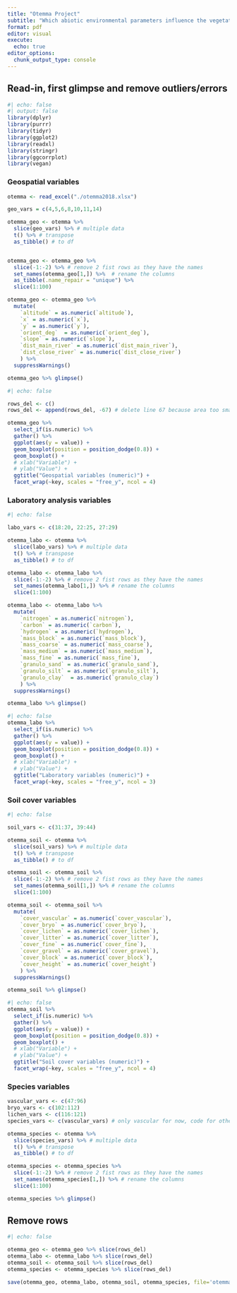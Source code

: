 ```yaml
---
title: "Otemma Project"
subtitle: "Which abiotic environmental parameters influence the vegetation ?"
format: pdf
editor: visual
execute:
  echo: true
editor_options: 
  chunk_output_type: console
---
```


## Read-in, first glimpse and remove outliers/errors

```r
#| echo: false
#| output: false
library(dplyr)
library(purrr)
library(tidyr)
library(ggplot2)
library(readxl)
library(stringr)
library(ggcorrplot)
library(vegan)
```

### Geospatial variables

```r
otemma <- read_excel("./otemma2018.xlsx")

geo_vars = c(4,5,6,8,10,11,14)

otemma_geo <- otemma %>% 
  slice(geo_vars) %>% # multiple data
  t() %>% # transpose
  as_tibble() # to df


otemma_geo <- otemma_geo %>% 
  slice(-1:-2) %>% # remove 2 fist rows as they have the names
  set_names(otemma_geo[1,]) %>%  # rename the columns
  as_tibble(.name_repair = "unique") %>%
  slice(1:100)

otemma_geo <- otemma_geo %>% 
  mutate(
    `altitude` = as.numeric(`altitude`),
    `x` = as.numeric(`x`),
    `y` = as.numeric(`y`),
    `orient_deg`  = as.numeric(`orient_deg`),
    `slope` = as.numeric(`slope`),
    `dist_main_river` = as.numeric(`dist_main_river`),
    `dist_close_river` = as.numeric(`dist_close_river`)
    ) %>% 
  suppressWarnings()
```

```r
otemma_geo %>% glimpse()
```

```r
#| echo: false

rows_del <- c()
rows_del <- append(rows_del, -67) # delete line 67 because area too small

otemma_geo %>% 
  select_if(is.numeric) %>% 
  gather() %>% 
  ggplot(aes(y = value)) +
  geom_boxplot(position = position_dodge(0.8)) +
  geom_boxplot() +
  # xlab("Variable") +
  # ylab("Value") +
  ggtitle("Geospatial variables (numeric)") +
  facet_wrap(~key, scales = "free_y", ncol = 4)
```

### Laboratory analysis variables

```r
#| echo: false

labo_vars <- c(18:20, 22:25, 27:29)

otemma_labo <- otemma %>% 
  slice(labo_vars) %>% # multiple data
  t() %>% # transpose
  as_tibble() # to df

otemma_labo <- otemma_labo %>% 
  slice(-1:-2) %>% # remove 2 fist rows as they have the names
  set_names(otemma_labo[1,]) %>% # rename the columns
  slice(1:100)

otemma_labo <- otemma_labo %>% 
  mutate(
    `nitrogen` = as.numeric(`nitrogen`),
    `carbon` = as.numeric(`carbon`),
    `hydrogen` = as.numeric(`hydrogen`),
    `mass_block` = as.numeric(`mass_block`),
    `mass_coarse` = as.numeric(`mass_coarse`),
    `mass_medium` = as.numeric(`mass_medium`),
    `mass_fine` = as.numeric(`mass_fine`),
    `granulo_sand` = as.numeric(`granulo_sand`),
    `granulo_silt` = as.numeric(`granulo_silt`),
    `granulo_clay`  = as.numeric(`granulo_clay`)
    ) %>%
  suppressWarnings()
```

```r
otemma_labo %>% glimpse()
```

```r
#| echo: false
otemma_labo %>% 
  select_if(is.numeric) %>% 
  gather() %>% 
  ggplot(aes(y = value)) +
  geom_boxplot(position = position_dodge(0.8)) +
  geom_boxplot() +
  # xlab("Variable") +
  # ylab("Value") +
  ggtitle("Laboratory variables (numeric)") +
  facet_wrap(~key, scales = "free_y", ncol = 3)
```

### Soil cover variables

```r
#| echo: false

soil_vars <- c(31:37, 39:44)

otemma_soil <- otemma %>% 
  slice(soil_vars) %>% # multiple data
  t() %>% # transpose
  as_tibble() # to df

otemma_soil <- otemma_soil %>% 
  slice(-1:-2) %>% # remove 2 fist rows as they have the names
  set_names(otemma_soil[1,]) %>% # rename the columns
  slice(1:100)

otemma_soil <- otemma_soil %>% 
  mutate(
    `cover_vascular` = as.numeric(`cover_vascular`),
    `cover_bryo` = as.numeric(`cover_bryo`),
    `cover_lichen` = as.numeric(`cover_lichen`),
    `cover_litter` = as.numeric(`cover_litter`),
    `cover_fine` = as.numeric(`cover_fine`),
    `cover_gravel` = as.numeric(`cover_gravel`),
    `cover_block` = as.numeric(`cover_block`),
    `cover_height` = as.numeric(`cover_height`)
    ) %>%
  suppressWarnings()

```

```r
otemma_soil %>% glimpse()
```

```r
#| echo: false
otemma_soil %>%
  select_if(is.numeric) %>% 
  gather() %>% 
  ggplot(aes(y = value)) +
  geom_boxplot(position = position_dodge(0.8)) +
  geom_boxplot() +
  # xlab("Variable") +
  # ylab("Value") +
  ggtitle("Soil cover variables (numeric)") +
  facet_wrap(~key, scales = "free_y", ncol = 4)
```

### Species variables

```r

vascular_vars <- c(47:96)
bryo_vars <- c(102:112)
lichen_vars <- c(116:121)
species_vars <- c(vascular_vars) # only vascular for now, code for others not clear

otemma_species <- otemma %>% 
  slice(species_vars) %>% # multiple data
  t() %>% # transpose
  as_tibble() # to df

otemma_species <- otemma_species %>% 
  slice(-1:-2) %>% # remove 2 fist rows as they have the names
  set_names(otemma_species[1,]) %>% # rename the columns
  slice(1:100)
```

```r
otemma_species %>% glimpse()
```

## Remove rows

```r
#| echo: false

otemma_geo <- otemma_geo %>% slice(rows_del)
otemma_labo <- otemma_labo %>% slice(rows_del)
otemma_soil <- otemma_soil %>% slice(rows_del)
otemma_species <- otemma_species %>% slice(rows_del)

save(otemma_geo, otemma_labo, otemma_soil, otemma_species, file='otemma.Rdata')
```
